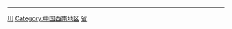 {{Catnav|頁面分類|行政区划|省|中華人民共和國省級行政區}}
{{Catnav|頁面分類|行政区划|一级行政区|中華人民共和國省級行政區}}
{{Catnav|頁面分類|各國行政區劃|中国行政区划|中華人民共和國省級行政區}}
{{Catnav|頁面分類|各國地理|中国地理|中国区域地理|中国地理大区|中国六大地理区|中国西南地区}}

{{catmore|四川省}}
{{portal|四川}}
{{Commonscat|Sichuan|Category:四川}}
----
{{中华人民共和国省份分类/temp}}

[[Category:中国省份|川]]
[[Category:中国西南地区|Category:中国西南地区]]
[[Category:西部经济区|省]]